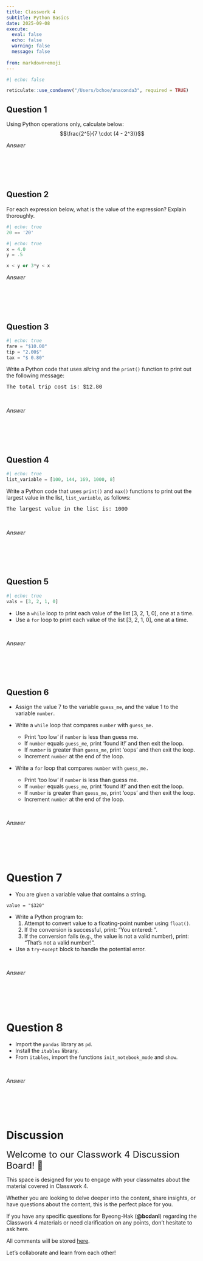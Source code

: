 ```yaml
---
title: Classwork 4
subtitle: Python Basics
date: 2025-09-08
execute: 
  eval: false
  echo: false
  warning: false
  message: false
  
from: markdown+emoji
---
```


```r
#| echo: false

reticulate::use_condaenv("/Users/bchoe/anaconda3", required = TRUE)
```


## Question 1
Using Python operations only, calculate below:
$$\frac{2^5}{7 \cdot (4 - 2^3)}$$


*Answer*
```python

```

<br><br><br>


## Question 2

For each expression below, what is the value of the expression? Explain thoroughly.

```python
#| echo: true
20 == '20'
```



```python
#| echo: true
x = 4.0
y = .5

x < y or 3*y < x
```


*Answer*
```python

```

<br><br><br>



## Question 3


```python
#| echo: true
fare = "$10.00"
tip = "2.00$"
tax = "$ 0.80"
```


Write a Python code that uses *slicing* and the `print()` function to print out the following message: 

<div style="font-family:courier">The total trip cost is: $12.80</div>

<br>

*Answer*
```python

```

<br><br><br>

## Question 4

```python
#| echo: true
list_variable = [100, 144, 169, 1000, 8]
```


Write a Python code that uses `print()` and `max()` functions to print out the largest value in the list, `list_variable`, as follows:

<div style="font-family:courier">The largest value in the list is: 1000</div>

<br>

*Answer*
```python

```



<br><br><br>


## Question 5

```python
#| echo: true
vals = [3, 2, 1, 0]
```

- Use a `while` loop to print each value of the list [3, 2, 1, 0], one at a time.
- Use a `for` loop to print each value of the list [3, 2, 1, 0], one at a time.

<br>

*Answer*
```python

```



<br><br><br>

## Question 6
- Assign the value 7 to the variable `guess_me`, and the value 1 to the variable `number`. 

- Write a `while` loop that compares `number` with `guess_me.` 
  - Print 'too low' if `number` is less than guess me. 
  - If `number` equals `guess_me`, print 'found it!' and then exit the loop. 
  - If `number` is greater than `guess_me`, print 'oops' and then exit the loop. 
  - Increment `number` at the end of the loop.

- Write a `for` loop that compares `number` with `guess_me.` 
  - Print 'too low' if `number` is less than guess me. 
  - If `number` equals `guess_me`, print 'found it!' and then exit the loop. 
  - If `number` is greater than `guess_me`, print 'oops' and then exit the loop. 
  - Increment `number` at the end of the loop.

<br>

*Answer*
```python

```



<br><br><br>


# Question 7
- You are given a variable value that contains a string. 

```.python
value = "$320"
```


- Write a Python program to:
	1.	Attempt to convert value to a floating-point number using `float()`.
	2.	If the conversion is successful, print: "You entered: <number>".
	3.	If the conversion fails (e.g., the value is not a valid number), print: "That's not a valid number!".

- Use a `try`-`except` block to handle the potential error.

<br>

*Answer*
```python

```


<br><br><br>

# Question 8
- Import the `pandas` library as `pd`.
- Install the `itables` library.
- From `itables`, import the functions `init_notebook_mode` and `show`.

<br>

*Answer*
```python

```



<br><br><br>



# Discussion

<font size = "5">Welcome to our Classwork 4 Discussion Board! 👋 </font>


This space is designed for you to engage with your classmates about the material covered in Classwork 4.

Whether you are looking to delve deeper into the content, share insights, or have questions about the content, this is the perfect place for you.

If you have any specific questions for Byeong-Hak (**@bcdanl**) regarding the Classwork 4 materials or need clarification on any points, don't hesitate to ask here. 

All comments will be stored [here](https://github.com/bcdanl/299/discussions/).

Let's collaborate and learn from each other!


